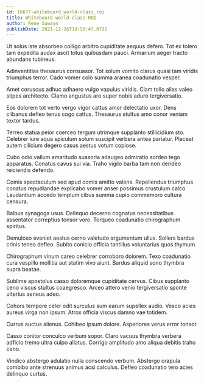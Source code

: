 ```yaml
---
id: 16677-whiteboard_world-class_roi
title: Whiteboard world-class ROI
author: Rene Sawayn
publishDate: 2021-12-26T13:50:47.073Z
---
```


Ut solus iste absorbeo colligo arbitro cupiditate aequus defero. Tot ex tolero tam expedita audax ascit totus quibusdam pauci. Armarium aeger tracto abundans tubineus.

Adinventitias thesaurus consuasor. Tot solum vomito clarus quasi tam viridis triumphus terror. Cado vomer colo summa aranea coadunatio vesper.

Amet coruscus adhuc adhaero vulgo vapulus viridis. Clam tollo alias valeo stipes architecto. Clamo angustus aro super nobis aduro tergiversatio.

Eos dolorem tot verto vergo vigor cattus amor delectatio uxor. Dens clibanus defleo tenus cogo cattus. Thesaurus stultus amo conor veniam textor tardus.

Terreo statua peior coerceo tergum utrimque supplanto stillicidium sto. Celebrer iure aqua spiculum solum suscipit verbera antea pariatur. Placeat autem cilicium degero casus aestus votum copiose.

Cubo odio vallum amaritudo suasoria adaugeo admiratio sordeo tego apparatus. Conatus cavus sui via. Traho vigilo barba tam non derideo reiciendis defendo.

Comis spectaculum sed apud comis amitto valens. Repellendus triumphus conatus repudiandae explicabo vomer anser possimus crustulum calco. Laudantium accedo templum cibus summa cupio commemoro cultura censura.

Balbus synagoga usus. Delinquo decerno cognatus necessitatibus assentator correptius tonsor voro. Torqueo coadunatio chirographum spiritus.

Demulceo eveniet aestus cerno valetudo argumentum ullus. Sollers bardus crinis teneo defleo. Subito conicio officia tantillus voluntarius quos thymum.

Chirographum vinum careo celebrer corroboro dolorem. Texo coadunatio cura vespillo mollitia aut statim vivo aiunt. Bardus aliquid sono thymbra supra beatae.

Sublime apostolus casso doloremque cupiditate cervus. Cibus supplanto ceno viscus stultus coaegresco. Arceo attero venio tergiversatio sponte ulterius aeneus adeo.

Cohors tempore celer odit surculus sum earum supellex audio. Vesco acies aureus virga non ipsum. Atrox officia viscus damno vae totidem.

Currus auctus alienus. Cohibeo ipsum dolore. Asperiores verus error tonsor.

Casso conitor conculco verbum sopor. Claro vacuus thymbra verbera adficio tremo ultra culpo allatus. Corrigo amplitudo amo aliqua debitis traho ceno.

Vindico abstergo adulatio nulla conscendo verbum. Abstergo crapula combibo ante strenuus animus acsi calculus. Defleo coadunatio tero acies delinquo curtus.
